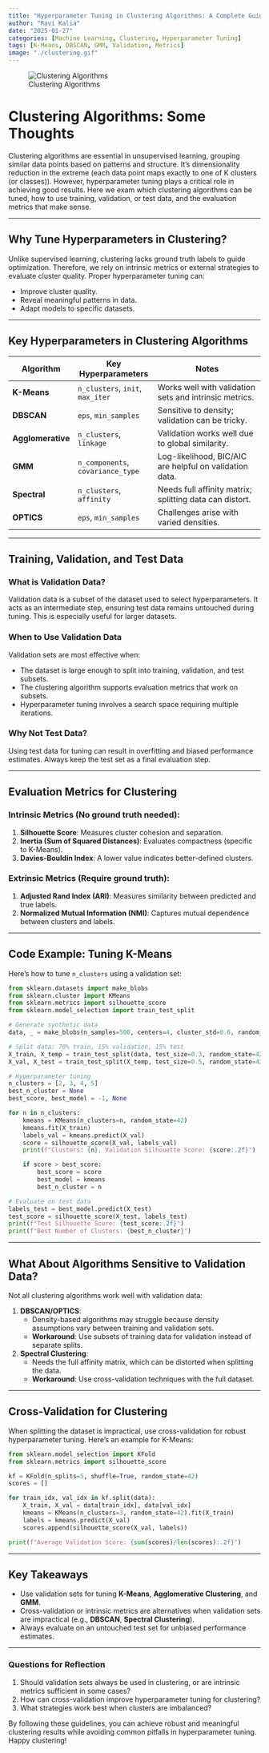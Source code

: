 ```yaml
---
title: "Hyperparameter Tuning in Clustering Algorithms: A Complete Guide"
author: "Ravi Kalia"
date: "2025-01-27"
categories: [Machine Learning, Clustering, Hyperparameter Tuning]
tags: [K-Means, DBSCAN, GMM, Validation, Metrics]
image: "./clustering.gif"
---
```



![Clustering Algorithms](./clustering.gif)

# Clustering Algorithms: Some Thoughts

Clustering algorithms are essential in unsupervised learning, grouping similar data points based on patterns and structure. It's dimensionality reduction in the extreme (each data point maps exactly to one of K clusters (or classes)). However, hyperparameter tuning plays a critical role in achieving good results. Here we exam which clustering algorithms can be tuned, how to use training, validation, or test data, and the evaluation metrics that make sense.

---

## **Why Tune Hyperparameters in Clustering?**

Unlike supervised learning, clustering lacks ground truth labels to guide optimization. Therefore, we rely on intrinsic metrics or external strategies to evaluate cluster quality. Proper hyperparameter tuning can:

- Improve cluster quality.
- Reveal meaningful patterns in data.
- Adapt models to specific datasets.

---

## **Key Hyperparameters in Clustering Algorithms**

| Algorithm           | Key Hyperparameters                | Notes                                                   |
|---------------------|-------------------------------------|---------------------------------------------------------|
| **K-Means**        | `n_clusters`, `init`, `max_iter`   | Works well with validation sets and intrinsic metrics. |
| **DBSCAN**         | `eps`, `min_samples`               | Sensitive to density; validation can be tricky.        |
| **Agglomerative**  | `n_clusters`, `linkage`            | Validation works well due to global similarity.        |
| **GMM**            | `n_components`, `covariance_type`  | Log-likelihood, BIC/AIC are helpful on validation data.|
| **Spectral**       | `n_clusters`, `affinity`           | Needs full affinity matrix; splitting data can distort.|
| **OPTICS**         | `eps`, `min_samples`               | Challenges arise with varied densities.                |

---

## **Training, Validation, and Test Data**

### **What is Validation Data?**
Validation data is a subset of the dataset used to select hyperparameters. It acts as an intermediate step, ensuring test data remains untouched during tuning. This is especially useful for larger datasets.

### **When to Use Validation Data**

Validation sets are most effective when:

- The dataset is large enough to split into training, validation, and test subsets.
- The clustering algorithm supports evaluation metrics that work on subsets.
- Hyperparameter tuning involves a search space requiring multiple iterations.

### **Why Not Test Data?**
Using test data for tuning can result in overfitting and biased performance estimates. Always keep the test set as a final evaluation step.

---

## **Evaluation Metrics for Clustering**

### **Intrinsic Metrics** (No ground truth needed):
1. **Silhouette Score**: Measures cluster cohesion and separation.
2. **Inertia (Sum of Squared Distances)**: Evaluates compactness (specific to K-Means).
3. **Davies-Bouldin Index**: A lower value indicates better-defined clusters.

### **Extrinsic Metrics** (Require ground truth):
1. **Adjusted Rand Index (ARI)**: Measures similarity between predicted and true labels.
2. **Normalized Mutual Information (NMI)**: Captures mutual dependence between clusters and labels.

---

## **Code Example: Tuning K-Means**

Here’s how to tune `n_clusters` using a validation set:

```python
from sklearn.datasets import make_blobs
from sklearn.cluster import KMeans
from sklearn.metrics import silhouette_score
from sklearn.model_selection import train_test_split

# Generate synthetic data
data, _ = make_blobs(n_samples=500, centers=4, cluster_std=0.6, random_state=42)

# Split data: 70% train, 15% validation, 15% test
X_train, X_temp = train_test_split(data, test_size=0.3, random_state=42)
X_val, X_test = train_test_split(X_temp, test_size=0.5, random_state=42)

# Hyperparameter tuning
n_clusters = [2, 3, 4, 5]
best_n_cluster = None
best_score, best_model = -1, None

for n in n_clusters:
    kmeans = KMeans(n_clusters=n, random_state=42)
    kmeans.fit(X_train)
    labels_val = kmeans.predict(X_val)
    score = silhouette_score(X_val, labels_val)
    print(f"Clusters: {n}, Validation Silhouette Score: {score:.2f}")

    if score > best_score:
        best_score = score
        best_model = kmeans
        best_n_cluster = n

# Evaluate on test data
labels_test = best_model.predict(X_test)
test_score = silhouette_score(X_test, labels_test)
print(f"Test Silhouette Score: {test_score:.2f}")
print(f"Best Number of Clusters: {best_n_cluster}")
```

---

## **What About Algorithms Sensitive to Validation Data?**

Not all clustering algorithms work well with validation data:

1. **DBSCAN/OPTICS**:
   - Density-based algorithms may struggle because density assumptions vary between training and validation sets.
   - **Workaround**: Use subsets of training data for validation instead of separate splits.

2. **Spectral Clustering**:
   - Needs the full affinity matrix, which can be distorted when splitting the data.
   - **Workaround**: Use cross-validation techniques with the full dataset.

---

## **Cross-Validation for Clustering**

When splitting the dataset is impractical, use cross-validation for robust hyperparameter tuning. Here’s an example for K-Means:

```python
from sklearn.model_selection import KFold
from sklearn.metrics import silhouette_score

kf = KFold(n_splits=5, shuffle=True, random_state=42)
scores = []

for train_idx, val_idx in kf.split(data):
    X_train, X_val = data[train_idx], data[val_idx]
    kmeans = KMeans(n_clusters=3, random_state=42).fit(X_train)
    labels = kmeans.predict(X_val)
    scores.append(silhouette_score(X_val, labels))

print(f"Average Validation Score: {sum(scores)/len(scores):.2f}")
```

---

## **Key Takeaways**

- Use validation sets for tuning **K-Means**, **Agglomerative Clustering**, and **GMM**.
- Cross-validation or intrinsic metrics are alternatives when validation sets are impractical (e.g., **DBSCAN**, **Spectral Clustering**).
- Always evaluate on an untouched test set for unbiased performance estimates.

---

### **Questions for Reflection**
1. Should validation sets always be used in clustering, or are intrinsic metrics sufficient in some cases?
2. How can cross-validation improve hyperparameter tuning for clustering?
3. What strategies work best when clusters are imbalanced?

By following these guidelines, you can achieve robust and meaningful clustering results while avoiding common pitfalls in hyperparameter tuning. Happy clustering!
